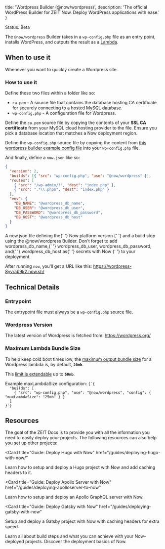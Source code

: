 
  title: 'Wordpress Builder (@now/wordpress)',
  description:
    'The official WordPress Builder for ZEIT Now. Deploy WordPress applications with ease.'
}

<Tag>Status: Beta</Tag>

The `@now/wordpress` Builder takes in a `wp-config.php` file as an entry point, installs WordPress, and outputs the result as a [Lambda](/docs/v2/deployments/concepts/lambdas).

## When to use it

Whenever you want to quickly create a Wordpress site.

### How to use it

Define these two files within a folder like so:

- `ca.pem` - A source file that contains the database hosting CA certificate for securely connecting to a hosted MySQL database.
- `wp-config.php` - A configuration file for Wordpress.

Define the `ca.pem` source file by copying the contents of your **SSL CA certificate** from your MySQL cloud hosting provider to the file. Ensure you pick a database location that matches a Now deployment region.

Define the `wp-config.php` source file by copying the content from [this wordpress builder example config file](https://github.com/zeit/now-builders/blob/master/packages/now-wordpress/test/fixtures/20-minimal/wp-config.php) into your `wp-config.php` file.

And finally, define a `now.json` like so:

```json
{
  "version": 2,
  "builds": [{ "src": "wp-config.php", "use": "@now/wordpress" }],
  "routes": [
    { "src": "/wp-admin/?", "dest": "index.php" },
    { "src": ".*\\.php$", "dest": "index.php" }
  ],
  "env": {
    "DB_NAME": "@wordpress_db_name",
    "DB_USER": "@wordpress_db_user",
    "DB_PASSWORD": "@wordpress_db_password",
    "DB_HOST": "@wordpress_db_host"
  }
}
```

<Caption>
  A <InlineCode>now.json</InlineCode> file defining the{' '}
  <GenericLink href="/docs/v2/platform/overview#versioning">
    Now platform version
  </GenericLink>{' '}
  and a build step using the <InlineCode>@now/wordpress</InlineCode> Builder.
</Caption>

<Note>
  Don't forget to add <InlineCode>wordpress_db_name</InlineCode>,{' '}
  <InlineCode>wordpress_db_user</InlineCode>,
  <InlineCode>wordpress_db_password</InlineCode>, and{' '}
  <InlineCode>wordpress_db_host</InlineCode> as{' '}
  <GenericLink href="/docs/v2/deployments/environment-variables-and-secrets/#securing-environment-variables-using-secrets">
    secrets with Now
  </GenericLink>{' '}
  to your deployment.
</Note>

After running `now`, you'll get a URL like this: https://wordpress-8yvrab9k2.now.sh/

## Technical Details

### Entrypoint

The entrypoint file must always be a `wp-config.php` source file.

### Wordpress Version

The latest version of Wordpress is fetched from: https://wordpress.org/

### Maximum Lambda Bundle Size

To help keep cold boot times low, the [maximum output bundle size](/docs/v2/deployments/concepts/lambdas#maximum-bundle-size) for a Wordpress lambda is, by default, **`20mb`**.

This [limit is extendable](/docs/v2/deployments/builders/overview#configuring-output-lambda-size) up to **`50mb`**.

<Example>
  <span>
    Example <InlineCode>maxLambdaSize</InlineCode> configuration:
  </span>
  <Code lang="json">{`{
  "builds": [
    { "src": "wp-config.php", "use": "@now/wordpress", "config": { "maxLambdaSize": "25mb" } }
  ]
}`}</Code>
</Example>

## Resources

The goal of the ZEIT Docs is to provide you with all the information you need to easily deploy your projects. The following resources can also help you set up other projects:

<Card
  title="Guide: Deploy Hugo with Now"
  href="/guides/deploying-hugo-with-now/"
>
  Learn how to setup and deploy a Hugo project with Now and add caching headers
  to it.
</Card>

<Card
  title="Guide: Deploy Apollo Server with Now"
  href="/guides/deploying-apolloserver-to-now"
>
  Learn how to setup and deploy an Apollo GraphQL server with Now.
</Card>

<Card
  title="Guide: Deploy Gatsby with Now"
  href="/guides/deploying-gatsby-with-now"
>
  Setup and deploy a Gatsby project with Now with caching headers for extra
  speed.
</Card>

<Card title="Document: Builds Overview" href="/docs/v2/deployments/builds/">
  Learn all about build steps and what you can achieve with your Now-deployed
  projects.
</Card>

<Card title="Document: Deployment Overview" href="/docs/v2/deployments/basics/">
  Discover the deployment basics of Now.
</Card>

